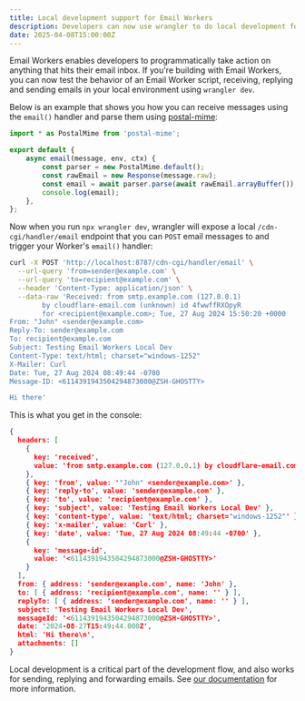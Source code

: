 ```yaml
---
title: Local development support for Email Workers
description: Developers can now use wrangler to do local development for Email Workers.
date: 2025-04-08T15:00:00Z
---
```


Email Workers enables developers to programmatically take action on anything that hits their email inbox. If you're building with Email Workers, you can now test the behavior of an Email Worker script, receiving, replying and sending emails in your local environment using `wrangler dev`.

Below is an example that shows you how you can receive messages using the `email()` handler and parse them using [postal-mime](https://www.npmjs.com/package/postal-mime):

```ts
import * as PostalMime from 'postal-mime';

export default {
	async email(message, env, ctx) {
		const parser = new PostalMime.default();
		const rawEmail = new Response(message.raw);
		const email = await parser.parse(await rawEmail.arrayBuffer());
		console.log(email);
	},
};
```

Now when you run `npx wrangler dev`, wrangler will expose a local `/cdn-cgi/handler/email` endpoint that you can `POST` email messages to and trigger your Worker's `email()` handler:

```bash
curl -X POST 'http://localhost:8787/cdn-cgi/handler/email' \
  --url-query 'from=sender@example.com' \
  --url-query 'to=recipient@example.com' \
  --header 'Content-Type: application/json' \
  --data-raw 'Received: from smtp.example.com (127.0.0.1)
        by cloudflare-email.com (unknown) id 4fwwffRXOpyR
        for <recipient@example.com>; Tue, 27 Aug 2024 15:50:20 +0000
From: "John" <sender@example.com>
Reply-To: sender@example.com
To: recipient@example.com
Subject: Testing Email Workers Local Dev
Content-Type: text/html; charset="windows-1252"
X-Mailer: Curl
Date: Tue, 27 Aug 2024 08:49:44 -0700
Message-ID: <6114391943504294873000@ZSH-GHOSTTY>

Hi there'
```

This is what you get in the console:

```json
{
  headers: [
    {
      key: 'received',
      value: 'from smtp.example.com (127.0.0.1) by cloudflare-email.com (unknown) id 4fwwffRXOpyR for <recipient@example.com>; Tue, 27 Aug 2024 15:50:20 +0000'
    },
    { key: 'from', value: '"John" <sender@example.com>' },
    { key: 'reply-to', value: 'sender@example.com' },
    { key: 'to', value: 'recipient@example.com' },
    { key: 'subject', value: 'Testing Email Workers Local Dev' },
    { key: 'content-type', value: 'text/html; charset="windows-1252"' },
    { key: 'x-mailer', value: 'Curl' },
    { key: 'date', value: 'Tue, 27 Aug 2024 08:49:44 -0700' },
    {
      key: 'message-id',
      value: '<6114391943504294873000@ZSH-GHOSTTY>'
    }
  ],
  from: { address: 'sender@example.com', name: 'John' },
  to: [ { address: 'recipient@example.com', name: '' } ],
  replyTo: [ { address: 'sender@example.com', name: '' } ],
  subject: 'Testing Email Workers Local Dev',
  messageId: '<6114391943504294873000@ZSH-GHOSTTY>',
  date: '2024-08-27T15:49:44.000Z',
  html: 'Hi there\n',
  attachments: []
}
```

Local development is a critical part of the development flow, and also works for sending, replying and forwarding emails. See [our documentation](/email-routing/email-workers/local-development/) for more information.
